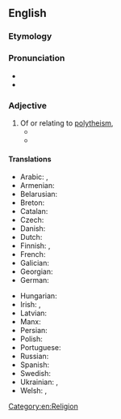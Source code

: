 {{also|poly-theistic}}
==English==

===Etymology===
{{prefix|en|poly|theistic}}

===Pronunciation===
* {{IPA|en|/ˌpɒlɪθiːˈɪstɪk/}}
* {{audio|en|LL-Q1860 (eng)-Vealhurl-polytheistic.wav|Audio (Southern England)}}

===Adjective===
{{en-adj}}

# Of or relating to [[polytheism]],
#* {{quote-journal|en|year=1909|journal=The Quarterly Review|page=124|passage=The mystic is one to whom the unitive, pantheistic, or at least the panentheistic, aspects of the divinity are as congenial as the deistic, '''polytheistic''', and anthropomorphic aspects are to the institutional mind.}}
#* {{quote-book|en|author=Thomas Hardy|title=Jude the Obscure|passage=The horse stood still till he had finished the hymn, which Jude repeated under the sway of a '''polytheistic''' fancy that he would never have thought of humouring in broad daylight.|year=1895}}

====Translations====
{{trans-top|of or relating to polytheism}}
* Arabic: {{t|ar|متعدد الآلهة}}, {{t|ar|مشرك}}
* Armenian: {{t-needed|hy}}
* Belarusian: {{t|be|політэісты́чны}}
* Breton: {{t|br|liesdoueek}}
* Catalan: {{t+|ca|politeista}}
* Czech: {{t|cs|polyteistický}}
* Danish: {{t|da|polyteistisk}}
* Dutch: {{t|nl|polytheïstisch}}
* Finnish: {{t+|fi|polyteistinen}}, {{t+|fi|monijumalainen}}
* French: {{t+|fr|polythéiste|m|f}}
* Galician: {{t+|gl|politeísta}}
* Georgian: {{t-needed|ka}}
* German: {{t+|de|polytheistisch}}
{{trans-mid}}
* Hungarian: {{t|hu|többistenhitű}}
* Irish: {{t|ga|ildiach}}, {{t|ga|ildiachúil}}
* Latvian: {{t|lv|politeistisks}}
* Manx: {{t|gv|yl-jeeagh}}
* Persian: {{t-needed|fa}}
* Polish: {{t+|pl|politeistyczny}}
* Portuguese: {{t+|pt|politeísta}}
* Russian: {{t+|ru|политеистический}}
* Spanish: {{t+|es|politeísta}}
* Swedish: {{t+|sv|polyteistisk}}
* Ukrainian: {{t|uk|політеїсти́чний}}, {{t|uk|багатобо́жний}} {{qualifier|rare}}
* Welsh: {{t|cy|amldduwiol}}, {{t|cy|amldduwaidd}}
{{trans-bottom}}

[[Category:en:Religion]]